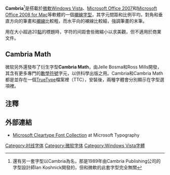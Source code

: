 {{noteTA
|G1=IT
}}
{{Infobox font
| name = Cambria
| image = CambriaSpecimen.svg 
| style = [[襯線字體|襯線字體]]
| releasedate = 2007年
| creator = Jelle Bosma<br />Steve Matteson<br />Robin Nicholas
| foundry = [[微軟|微軟]]
| sample = [[File:Cambria_sample.svg|240px]]
}}
'''Cambria'''<ref>還有另一套字型以Cambria為名，那是1989年由Cambria Publishing公司的字型設計師Ian Koshnick開發的，但和微軟的此套字型完全無關</ref>是搭載於[[微軟|微軟]][[Windows_Vista|Windows Vista]]、[[Microsoft_Office_2007|Microsoft Office 2007]]和[[Microsoft_Office_2008_for_Mac|Microsoft Office 2008 for Mac]]等軟體的一個[[襯線體|襯線]][[计算机字体|字型]]，其字元間距和比例平均，對角和垂直方向的筆畫和[[襯線|襯線]]比較粗，而水平向的襯線比較細，強調筆畫的末筆。

用在大小超過20[[點_(印刷)|點]]的標題時，字符的间距會些微縮小以求美觀，但不適用於商業文件。

== Cambria Math ==
微软另外還發布了衍生字型'''Cambria Math'''，由Jelle Bosma和Ross Mills開發，其含有更多專門的[[數學符號|數學符號]]字元，以供科學出版之用。Cambria和Cambria Math都是並存在一個[[TrueType|TrueType]]檔案裡（TTC），安裝後，兩種字體會分別顯示在字型選項裡。

== 注釋 ==
<div class="references-small"><references /></div>

== 外部連結 ==
*[http://www.microsoft.com/typography/ClearTypeFonts.mspx Microsoft Cleartype Font Collection]{{Wayback|url=http://www.microsoft.com/typography/ClearTypeFonts.mspx |date=20080117100710 }} at Microsoft Typography
{{Windows字体}}
[[Category:衬线字体|Category:衬线字体]]
[[Category:微软字体|Category:微软字体]]
[[Category:Windows_Vista字體|Category:Windows Vista字體]]